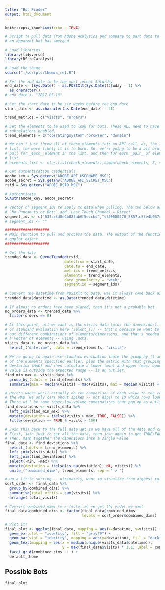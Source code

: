```yaml
---
title: "Bot Finder"
output: html_document
---
```


```r
knitr::opts_chunk$set(echo = TRUE)

# Script to pull data from Adobe Analytics and compare to past data to see if
# an apparent bot has emerged

# Load libraries
library(tidyverse)
library(RSiteCatalyst)

# Load the theme
source("./scripts/themes_ref.R")

# Set the end date to be the most recent Saturday
end_date <- (Sys.Date() - as.POSIXlt(Sys.Date())$wday - 1) %>%
  as.character()
# end_date <- "2017-05-13"

# Set the start date to be six weeks before the end date
start_date <- as.character(as.Date(end_date) - 41) 

trend_metrics = c("visits", "orders")

# Set the elements to be used to look for bots. These ALL need to have
# subrelations enabled.
trend_elements = c("operatingsystem","browser", "domain")

# We can't just throw all of these elements into an API call, as, the longer the
# list, the more likely it is to bork. So, we're going to be a bit brute force and
# pull for _each_ element in the list, and then for each _pair_ of elements in the
# list.
# elements_list <- c(as.list(check_elements),combn(check_elements, 2, simplify=FALSE))

# Get authentication credentials
adobe_key = Sys.getenv("ADOBE_API_USERNAME_MSC")
adobe_secret = Sys.getenv("ADOBE_API_SECRET_MSC")
rsid = Sys.getenv("ADOBE_RSID_MSC")

# Authenticate
SCAuth(adobe_key, adobe_secret)

# Vector of segment IDs to apply to data when pulling. The two below are
# `No Punchouts or Bots` and `Last Touch Channel = Direct`
segment_ids <- c("537ce3d0e4b083ab6f5eccbd","s300000270_58571c53e4b0374f4d0c19d0")
# segment_ids <- ""

####################
# Main function to pull and process the data. The output of the function is a
# ggplot object
####################

# Get the data
trended_data <- QueueTrended(rsid,
                           date.from = start_date,
                           date.to = end_date,
                           metrics = trend_metrics,
                           elements = trend_elements,
                           date.granularity = "week",
                           segment.id = segment_ids)

# Convert the datetime from POSIXlt to Date. Has it always come back as POSIXlt?
trended_data$datetime <- as.Date(trended_data$datetime)

# If almost no orders have been placed, then it's not a probable bot
no_orders_data <- trended_data %>%
  filter(orders == 0)

# At this point, all we want is the visits data (plus the dimensions). Note the use
# of standard evaluation here (select_()) -- that's because we want to be able to try
# out different combinations of elements/dimensions, and that's needed to pass in 
# a vector of elements -- using .dots.
visits_data <- no_orders_data %>%
  select_("datetime", .dots = trend_elements, "visits")
  
# We're going to again use standard evaluation (note the group_by_() and .dots) to group by all
# of the elements specified earlier, plus the metric With that grouping, we then calculate the median absolute
# deviation (MAD) and then calculate a lower (min) and upper (max) bound for whether a 
# value is outside the expected range -- is an outlier.
find_min_max <- visits_data %>%
  group_by_(.dots = trend_elements) %>%
  summarise(min = median(visits) - mad(visits), max = median(visits) + mad(visits))

# Here's where we'll actually do the comparison of each value to the respective median PLUS 
# the MAD (we only care about spikes -- not dips) to ID which rows look to be a positive outlier. 
# There will be some super-low-volume combinations that pop up as outliers, so set a threshold for those.
find_deviations <- visits_data %>%
  left_join(find_min_max) %>%
  mutate(deviation = ifelse(visits > max, TRUE, FALSE)) %>%
  filter(deviation == TRUE & visits > 150)

# Join this back to the full data set so we have all of the data and can see the spike.
# First, join just to get all the data, then join again to get TRUE/FALSE on deviations.
# Then, mash together the dimensions into a single value
final_data <- find_deviations %>%
  select_(.dots = trend_elements) %>% 
  left_join(visits_data) %>% 
  left_join(find_deviations) %>% 
  select(-min, -max) %>% 
  mutate(deviation = ifelse(is.na(deviation), NA, visits)) %>% 
  unite_("combined_dims", trend_elements, sep = " > ")

# Do a little sorting -- ultimately, want to visualize from highest to lowest traffic
sort_order <- final_data %>% 
  group_by(combined_dims) %>% 
  summarise(total_visits = sum(visits)) %>% 
  arrange(-total_visits)

# Convert combined_dims to a factor so we get the order we want
final_data$combined_dims <- factor(final_data$combined_dims,
                                   levels = sort_order$combined_dims)

# Plot it!
final_plot <- ggplot(final_data, mapping = aes(x=datetime, y=visits)) +
  geom_bar(stat = "identity", fill = "gray70") +
  geom_bar(stat = "identity", mapping = aes(y=deviation), fill = "darkred") +
  geom_text(mapping = aes(x = median(unique(visits_data$datetime)), 
                          y = max(final_data$visits) * 1.1, label = combined_dims)) +
  facet_grid(combined_dims ~ .) +
  default_theme

```

## Possible Bots

```r

final_plot

```

